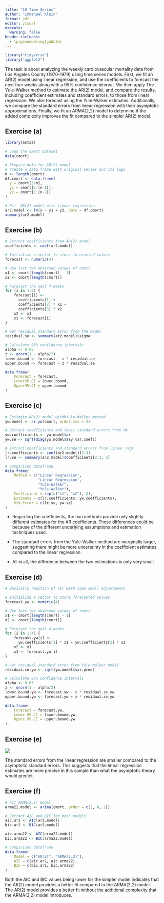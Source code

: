 ```yaml
---
title: "10 Time Series"
author: "Immanuel Klein"
format: pdf
editor: visual
execute: 
  warning: false
header-includes:
  - \pagenumbering{gobble}
---
```


```r
library("tidyverse")
library("ggplot2")
```

The task is about analyzing the weekly cardiovascular mortality data from Los Angeles County (1970-1979) using time series models. First, we fit an AR(2) model using linear regression, and use the coefficients to forecast the next four weeks along with a 95% confidence interval. We then apply The Yule-Walker method to estimate the AR(2) model, and compare the results, including coefficient estimates and standard errors, to those from linear regression. We alse forecast using the Yule-Walker estimates. Additionally, we compare the standard errors from linear regression with their asymptotic approximations. Finally, we fit an ARMA(2,2) model to determine if the added complexity improves the fit compared to the simpler AR(2) model.

## Exercise (a)

```r
library(astsa)

# Load the cmort dataset
data(cmort)

# Prepare data for AR(2) model
# Create a data frame with original series and its lags
n <- length(cmort)
df.cmort <- data.frame(
  y = cmort[3:n],
  y1 = cmort[2:(n-1)],
  y2 = cmort[1:(n-2)]
)

# Fit  AR(2) model with linear regression
ar2.model <- lm(y ~ y1 + y2, data = df.cmort)
summary(ar2.model)
```

## Exercise (b)

```r
# Extract coefficients from AR(2) model
coefficients <- coef(ar2.model)

# Initialize a vector to store forecasted values
forecast <- numeric(4)

# Use last two observed values of cmort
x1 <- cmort[length(cmort) - 1]
x2 <- cmort[length(cmort)]

# Forecast the next 4 weeks
for (i in 1:4) {
    forecast[i] <- 
      coefficients[1] + 
      coefficients[2] * x1 + 
      coefficients[3] * x2
    x2 <- x1
    x1 <- forecast[i]
}

# Get residual standard error from the model
residual.se <- summary(ar2.model)$sigma

# Calculate 95% confidence intervals
alpha <- 0.05
z <- qnorm(1 - alpha/2)
lower.bound <- forecast - z * residual.se
upper.bound <- forecast + z * residual.se

data.frame(
    Forecast = forecast,
    Lower95.CI = lower.bound,
    Upper95.CI = upper.bound
)
```

## Exercise (c)

```r
# Estimate AR(2) model withbYule-Walker method
yw.model <- ar.yw(cmort, order.max = 2)

# Extract coefficients and their standard errors from YW
yw.coefficients <- yw.model$ar
yw.se <- sqrt(diag(yw.model$asy.var.coef))

# Extract coefficients and standard errors from linear regr
lr.coefficients <- coef(ar2.model)[2:3]
lr.se <- summary(ar2.model)$coefficients[2:3, 2]

# Comparison dataframe
data.frame(
    Method = c("Linear Regression", 
               "Linear Regression", 
               "Yule-Walker", 
               "Yule-Walker"),
    Coefficient = rep(c("x1", "x2"), 2),
    Estimate = c(lr.coefficients, yw.coefficients),
    Std.Error = c(lr.se, yw.se)
)
```

-   Regarding the coefficients, the two methods provide only slightly different estimates for the AR coefficients. These differences could be because of the different underlying assumptions and estimation techniques used.

-   The standard errors from the Yule-Walker method are marginally larger, suggesting there might be more uncertainty in the coefficient estimates compared to the linear regression.

-   All in all, the difference between the two estimations is only very small.

## Exercise (d)

```r
# Basically repition of (b) with some small adjustments.

# Initialize a vector to store forecasted values
forecast.yw <- numeric(4)

# Use last two observed values of cmort
x1 <- cmort[length(cmort) - 1]
x2 <- cmort[length(cmort)]

# Forecast the next 4 weeks
for (i in 1:4) {
    forecast.yw[i] <- 
      yw.coefficients[1] * x1 + yw.coefficients[2] * x2
    x2 <- x1
    x1 <- forecast.yw[i]
}

# Get residual standard error from Yule-Walker model
residual.se.yw <- sqrt(yw.model$var.pred)

# Calculate 95% confidence intervals
alpha <- 0.05
z <- qnorm(1 - alpha/2)
lower.bound.yw <- forecast.yw - z * residual.se.yw
upper.bound.yw <- forecast.yw + z * residual.se.yw

data.frame(
    Forecast = forecast.yw,
    Lower.95.CI = lower.bound.yw,
    Upper.95.CI = upper.bound.yw
)

```

## Exercise (e)

![](images/AsymptoticApproximations.png)

The standard errors from the linear regression are smaller compared to the asymptotic standard errors. This suggests that the linear regression estimates are more precise in this sample than what the asymptotic theory would predict.

## Exercise (f)

```r
# Fit ARMA(2,2) model
arma22.model <- arima(cmort, order = c(2, 0, 2))

# Extract AIC and BIC for both models
aic.ar2 <- AIC(ar2.model)
bic.ar2 <- BIC(ar2.model)

aic.arma22 <- AIC(arma22.model)
bic.arma22 <- BIC(arma22.model)

# Comparison dataframe
data.frame(
    Model = c("AR(2)", "ARMA(2,2)"),
    AIC = c(aic.ar2, aic.arma22),
    BIC = c(bic.ar2, bic.arma22)
)

```

Both the AIC and BIC values being lower for the simpler model indicates that the AR(2) model provides a better fit compared to the ARMA(2,2) model. The AR(2) model provides a better fit without the additional complexity that the ARMA(2,2) model introduces.
